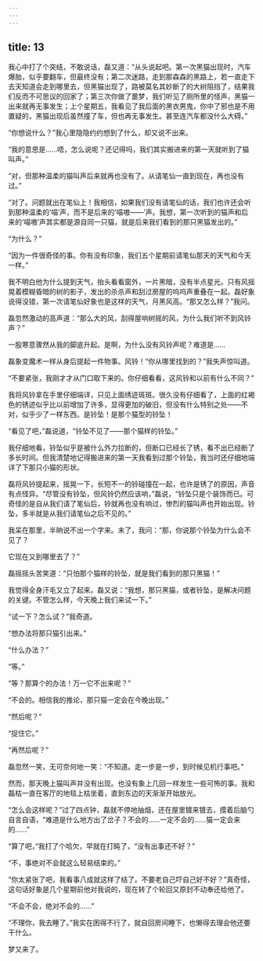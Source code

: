 ```yaml
---
---
---
```

title: 13
---



我心中打了个突结，不敢说话，磊又道：“从头说起吧。第一次黑猫出现时，汽车爆胎，似乎要翻车，但最终没有；第二次迷路，走到那森森的黑路上，若一直走下去天知道会走到哪里去，但黑猫出现了，路被莫名其妙断了的大树阻挡了，结果我们反而不可思议的回家了；第三次你做了噩梦，我们听见了厕所里的怪声，黑猫一出来就再无事发生；上个星期五，我看见了我后面的黑衣男鬼，你中了邪也是不用置疑的，黑猫出现后虽然撞了车，但也再无事发生。甚至连汽车都没什么大碍。”

“你想说什么？”我心里隐隐约约想到了什么，却又说不出来。

“我的意思是……唔，怎么说呢？还记得吗，我们其实搬进来的第一天就听到了猫叫声。”

“对，但那种温柔的猫叫声后来就再也没有了。从请笔仙一直到现在，再也没有过。”

“对了。问题就出在笔仙上！我相信，如果我们没有请笔仙的话，我们也许还会听到那种温柔的‘喵’声，而不是后来的‘喵嗷——’声。我想，第一次听到的猫声和后来的‘喵嗷’声其实都是源自同一只猫，就是后来我们看到的那只黑猫发出的。”

“为什么？”

“因为一件很奇怪的事。你有没有印象，我们五个星期前请笔仙那天的天气和今天一样。”

我不明白他为什么提到天气，抬头看看窗外，一片黑暗，没有半点星光。只有风摇晃着模糊昏暗的树的影子，发出的杀杀声和刮过房屋的呜呜声重叠在一起。磊好象说得没错，第一次请笔仙好象也是这样的天气，月黑风高。“那又怎么样？”我问。

磊忽然激动的高声道：“那么大的风，刮得屋响树摇的风，为什么我们听不到风铃声？”

一股寒意骤然从我的脚底升起。是啊，为什么没有风铃声呢？难道是……

磊象变魔术一样从身后提起一件物事。风铃！“你从哪里找到的？”我失声惊叫道。

“不要紧张，我刚才才从门口取下来的。你仔细看看，这风铃和以前有什么不同？”

我将风铃拿在手里仔细端详，只见上面绣迹斑斑。很久没有仔细看了，上面的红褐色的锈迹似乎比以前增加了许多，显得更加的破旧，但没有什么特别之处——不对，似乎少了一样东西。是铃坠！是那个猫型的铃坠！

“看见了吧，”磊说道，“铃坠不见了——那个猫样的铃坠。”

我仔细地看，铃坠似乎是被什么外力拉断的，但断口已经长了锈，看不出已经断了多长时间。但我清楚地记得搬进来的第一天我看到过那个铃坠，我当时还仔细地端详了下那只小猫的形状。

磊将风铃提起来，摇晃一下，长短不一的铃碰撞在一起，也许是锈了的原因，声音有点怪异。“尽管没有铃坠，但风铃仍然应该响，”磊说，“铃坠只是个装饰而已。可奇怪的是自从我们请了笔仙后，铃就再也没有响过，惨烈的猫叫声也开始出现。铃坠，多半就是从我们请笔仙之后不见的。”

我呆在那里，半晌说不出一个字来。末了，我问：“那，你说那个铃坠为什么会不见了？

它现在又到哪里去了？”

磊摇摇头苦笑道：“只怕那个猫样的铃坠，就是我们看到的那只黑猫！”

我觉得全身汗毛又立了起来。磊又说：“我想，那只黑猫，或者铃坠，是解决问题的关键。不管怎么样，今天晚上我们来试一下。”

“试一下？怎么试？”我奇道。

“想办法将那只猫引出来。”

“什么办法？”

“等。”

“等？那算个的办法！万一它不出来呢？”

“不会的。相信我的推论，那只猫一定会在今晚出现。”

“然后呢？”

“捉住它。”

“再然后呢？”

磊忽然一笑，无可奈何地一笑：“不知道。走一步是一步，到时候见机行事吧。”

然而，那天晚上猫叫声并没有出现。也没有象上几回一样发生一些可怖的事。我和磊枯一直在客厅的地毯上枯坐着，直到东边的天渐渐开始放光。

“怎么会这样呢？”过了四点钟，磊就不停地抽烟，还在屋里镀来镀去，摸着后脑勺自言自语，“难道是什么地方出了岔子？不会的……一定不会的……猫一定会来的……”

“算了吧，”我打了个哈欠，早就在打盹了，“没有出事还不好？”

“不，事绝对不会就这么轻易结束的。”

“你太紧张了吧，我看事八成就这样了结了。不要老自己吓自己好不好？”真奇怪，这句话好象是几个星期前他对我说的，现在转了个轮回又原封不动奉还给他了。

“不会不会，绝对不会的……”

“不理你，我去睡了。”我实在困得不行了，就自回房间睡下，也懒得去理会他还要干什么。

梦又来了。